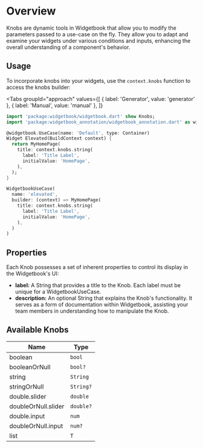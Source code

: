 # Overview

Knobs are dynamic tools in Widgetbook that allow you to modify the parameters
passed to a use-case on the fly. They allow you to adapt and examine your
widgets under various conditions and inputs, enhancing the overall understanding
of a component's behavior.

## Usage

To incorporate knobs into your widgets, use the `context.knobs` function to
access the knobs builder:

<Tabs
  groupId="approach"
  values={[
    { label: 'Generator', value: 'generator' },
    { label: 'Manual', value: 'manual' },
  ]}
>
<TabItem value="generator">

```dart title="Example: Knobs with generator"
import 'package:widgetbook/widgetbook.dart' show Knobs;
import 'package:widgetbook_annotation/widgetbook_annotation.dart' as widgetbook;

@widgetbook.UseCase(name: 'Default', type: Container) 
Widget Elevated(BuildContext context) {
  return MyHomePage(
    title: context.knobs.string(
      label: 'Title Label',
      initialValue: 'HomePage',
    ),
  );
}
```

</TabItem>
<TabItem value="manual">

```dart title="Example: Knobs"
WidgetbookUseCase(
  name: 'elevated',
  builder: (context) => MyHomePage(
    title: context.knobs.string(
      label: 'Title Label',
      initialValue: 'HomePage',
    ),
  )
)
```

</TabItem>
</Tabs>

## Properties

Each Knob possesses a set of inherent properties to control its display in the
Widgetbook's UI:

- **label:** A String that provides a title to the Knob. Each label must be
  unique for a WidgetbookUseCase.
- **description:** An optional String that explains the Knob's functionality. It
  serves as a form of documentation within Widgetbook, assisting your team
  members in understanding how to manipulate the Knob.

## Available Knobs

| Name                | Type      |
| ------------------- | --------- |
| boolean             | `bool`    |
| booleanOrNull       | `bool?`   |
| string              | `String`  |
| stringOrNull        | `String?` |
| double.slider       | `double`  |
| doubleOrNull.slider | `double?` |
| double.input        | `num`     |
| doubleOrNull.input  | `num?`    |
| list                | `T`       |
